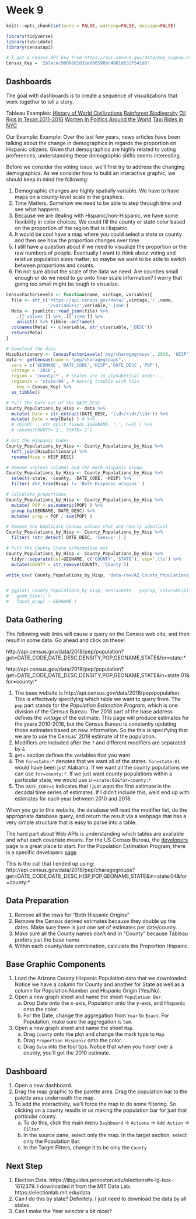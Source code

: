 # Week 9

```r
knitr::opts_chunk$set(echo = FALSE, warning=FALSE, message=FALSE)
```
```r
library(tidyverse)
library(lubridate)
library(censusapi)

# I got a Census API key from https://api.census.gov/data/key_signup.html 
Census_Key = '2b7acec9009601032e6605909c4901d632f541d6'

```

## Dashboards

The goal with dashboards is to create a sequence of visualizations that work together to tell a story. 

Tableau Examples:
[History of World Civilizations](https://public.tableau.com/en-us/gallery/history-world?tab=featured&topic=greatest-hits)
[Rainforest Biodiversity](https://public.tableau.com/en-us/gallery/tale-rainforest?tab=featured&topic=greatest-hits)
[Oil Rigs in Texas 2011-2016](https://public.tableau.com/en-us/gallery/texan-oil-rigs?tab=featured&topic=greatest-hits)
[Women In Politics Around the World](https://public.tableau.com/en-us/gallery/women-politics-0?tab=featured&topic=greatest-hits)
[Taxi Rides in NYC](https://public.tableau.com/en-us/gallery/new-york-taxis?tab=featured&topic=greatest-hits)


Our Example:
Example: Over the last few years, news articles have been talking about the change in demographics in regards the proportion on Hispanic citizens. Given that demographics are highly related to voting preferences, understanding these demographic shifts seems interesting.

Before we consider the voting issue, we'll first try to address the changing demographics. As we consider how to build an interactive graphic, we should keep in mind the following:

1. Demographic changes are highly spatially variable. We have to have maps on a county-level scale in the graphics.
2. Time Matters. Somehow we need to be able to step through time and see what happens.
3. Because we are dealing with Hispanic/non-Hispanic, we have some flexibility in color choices. We could fill the county or state color based on the proportion of the region that is Hispanic.
4. It would be cool have a map where you could select a state or county and then see how the proportion changes over time.
5. I still have a question about if we need to visualize the proportion or the raw numbers of people. Eventually I want to think about voting and relative population sizes matter, so maybe we want to be able to switch between proportions and counts.
6. I'm not sure about the scale of the data we need. Are counties small enough or do we need to go onto finer scale information? I worry that going too small might be tough to visualize.


```r
CensusFactorLevels <- function(name, vintage, variable){
  file <- str_c('https://api.census.gov/data/',vintage,'/',name,
                '/variables/',variable,'.json')
  Meta <- jsonlite::read_json(file) %>% 
    .[['values']] %>% .[['item']] %>% 
    unlist() %>% tibble::enframe() 
  colnames(Meta) <- c(variable, str_c(variable,'_DESC'))
  return(Meta)
}

# Download the data
HispDictionary <- CensusFactorLevels('pep/charagegroups', 2018, 'HISP')
data <- getCensus(name = "pep/charagegroups",
  vars = c('GEONAME','DATE_CODE','HISP','DATE_DESC','POP'),
  vintage = '2018',
  region = 'county:*', # States are in alphabetical order...
  regionin = 'state:04', # Having trouble with this
	key = Census_Key) %>%
  as_tibble()

# Pull the Date out of the DATE_DESC 
County_Populations_by_Hisp <- data %>%
  mutate( Date = str_extract(DATE_DESC, '\\d+/\\d+/\\d+')) %>%
  mutate( Date = mdy(Date) ) # %>%
  # cbind( ., str_split_fixed(.$GEONAME, ',', n=2) ) %>%
  # rename(COUNTY=`1`, STATE=`2`) 

# Get the Hispanic Codes
County_Populations_by_Hisp <- County_Populations_by_Hisp %>%
  left_join(HispDictionary) %>%
  rename(Hisp = HISP_DESC) 

# Remove useless columns and the Both Hispanic Group.
County_Populations_by_Hisp <- County_Populations_by_Hisp %>%
  select(-state, -county, -DATE_CODE, -HISP) %>%
  filter( str_trim(Hisp) != 'Both Hispanic origins' )

# Calculate proportions
County_Populations_by_Hisp <- County_Populations_by_Hisp %>%
  mutate( POP = as.numeric(POP) ) %>%
  group_by(GEONAME, DATE_DESC) %>%
  mutate( prop = POP / sum(POP) )

# Remove the Duplicate Census values that are nearly identical
County_Populations_by_Hisp <- County_Populations_by_Hisp %>%
  filter( !str_detect( DATE_DESC, 'Census' ) )

# Pull the County State information out
County_Populations_by_Hisp <- County_Populations_by_Hisp %>% 
  tidyr::separate(col=GEONAME, c('COUNTY','STATE'), sep=',\\s') %>%
  mutate(COUNTY = str_remove(COUNTY, 'County'))

write_csv( County_Populations_by_Hisp, 'data-raw/AZ_County_Populations_by_Hisp.csv' )


# ggplot( County_Populations_by_Hisp, aes(x=Date,  y=prop, color=Hisp)) +
#   geom_line() +
#   facet_wrap( ~ GEONAME )
```


## Data Gathering

The following web links will cause a query on the Census web site, and then result in some data. Go ahead and click on these!

http://api.census.gov/data/2018/pep/population?get=DATE_CODE,DATE_DESC,DENSITY,POP,GEONAME,STATE&for=state:*

http://api.census.gov/data/2018/pep/population?get=DATE_CODE,DATE_DESC,DENSITY,POP,GEONAME,STATE&in=state:01&for=county:*

1. The base website is http://api.census.gov/data/2018/pep/population. This is effectively specifying which table we want to query from. The `pep` part stands for the *Population Estimation Program*, which is one division of the Census Bureau. The 2018 part of the base address defines the *vintage* of the estimate. This page will produce estimates for the years 2010-2018, but the Census Bureau is constantly updating those estimates based on new information. So the this is specifying that we are to use the Census' 2018 estimate of the population.
2. Modifiers are included after the `?` and different modifiers are separated by `&`
3. `get=` section defines the variables that you want 
4. The `for=state:*` denotes that we want all of the states. `for=state:01` would have been just Alabama. If we want all the county populations we can use `for=county:*`. If we just want county populations within a particular state, we would use `in=state:01&for=county:*`
5. The `DATE_CODE=1` indicates that I just want the first estimate in the decadal time series of estimates. If I didn't include this, we'd end up with estimates for each year between 2010 and 2018. 

When you go to this website, the database will read the modifier list, do the appropriate database query, and return the result via a webpage that has a very simple structure that is easy to parse into a table.

The hard part about Web APIs is understanding which tables are available and what each covariate means. For the US Census Bureau, the [developers](https://www.census.gov/developers/) page is a great place to start. For the Population Estimation Program, there is a specific developers [page](https://www.census.gov/data/developers/data-sets/popest-popproj/popest.html)

This is the call that I ended up using:
http://api.census.gov/data/2018/pep/charagegroups?get=DATE_CODE,DATE_DESC,HISP,POP,GEONAME,STATE&in=state:04&for=county:*

## Data Preparation

1. Remove all the rows for "Both Hispanic Origins"
2. Remove the Census derived estimates because they double up the dates. Make sure there is just one set of estimates per date/county.
3. Make sure all the County names don't end in "County" because Tableau prefers just the base name.
4. Within each county/date combination, calculate the Proportion Hispanic.

## Base Graphic Components

1. Load the Arizona County Hispanic Population data that we downloaded. Notice we have a column for County and another for State as well as a column for Population Number and Hispanic Origin (Yes/No).
2. Open a new graph sheet and name the sheet `Population Bar`. 
    a) Drop Date onto the x-axis, Population onto the y-axis, and Hispanic onto the color.
    b) For the Date, change the aggregation from `Year` to `Exact`. For Population, make sure the aggregation is `Sum`. 
3. Open a new graph sheet and name the sheet `Map`.
    a) Drag `County` onto the plot and change the mark type to `Map`.
    b) Drag `Proportion Hispanic` onto the color. 
    c) Drag `Date` into the tool tips. Notice that when you hover over a county, you'll get the 2010 estimate.
    
## Dashboard

1. Open a new dashboard.
2. Drag the map graphic to the palette area. Drag the population bar to the palette area underneath the map. 
3. To add the interactivity, we'll force the map to do some filtering. So clicking on a county results in us making the population bar for just that particular county. 
    a) To do this, click the main menu `Dashboard` -> `Actions` -> `Add Action` -> `Filter`.
    b) In the source pane, select only the map. In the target section, select only the Population Bar.
    c) In the Target Filters, change it to be only the `County`




## Next Step
1. Election Data. https://libguides.princeton.edu/elections#s-lg-box-1612379. I downloaded it from the MIT Data Lab: https://electionlab.mit.edu/data
2. Can I do this by state?  Definitely. I just need to download the data by all states.
3. Can I make the Year selector a bit nicer?